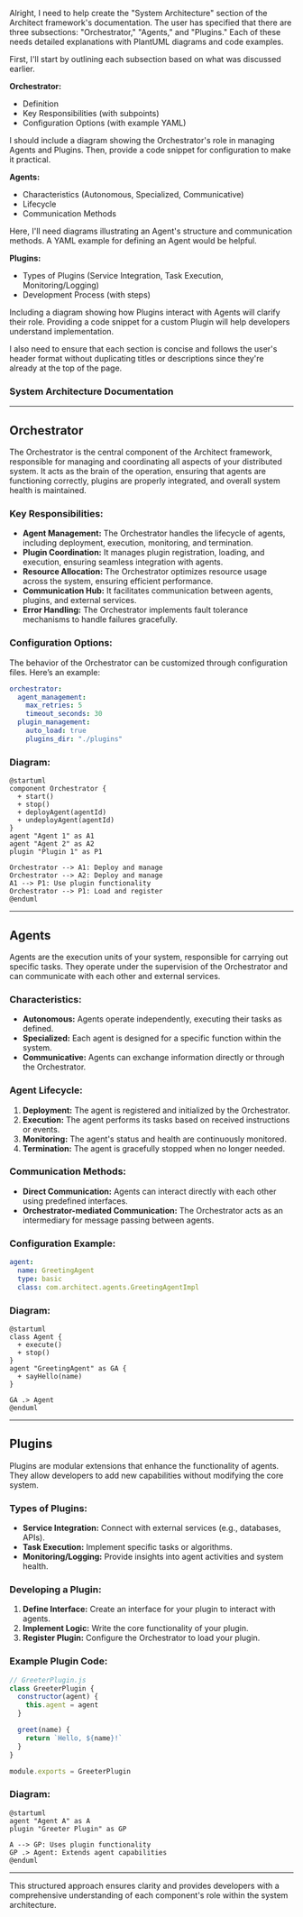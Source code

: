 Alright, I need to help create the "System Architecture" section of the Architect framework's
documentation. The user has specified that there are three subsections: "Orchestrator,"
"Agents," and "Plugins." Each of these needs detailed explanations with PlantUML diagrams and
code examples.

First, I'll start by outlining each subsection based on what was discussed earlier.

**Orchestrator:**

- Definition
- Key Responsibilities (with subpoints)
- Configuration Options (with example YAML)

I should include a diagram showing the Orchestrator's role in managing Agents and Plugins. Then,
provide a code snippet for configuration to make it practical.

**Agents:**

- Characteristics (Autonomous, Specialized, Communicative)
- Lifecycle
- Communication Methods

Here, I'll need diagrams illustrating an Agent's structure and communication methods. A YAML
example for defining an Agent would be helpful.

**Plugins:**

- Types of Plugins (Service Integration, Task Execution, Monitoring/Logging)
- Development Process (with steps)

Including a diagram showing how Plugins interact with Agents will clarify their role. Providing
a code snippet for a custom Plugin will help developers understand implementation.

I also need to ensure that each section is concise and follows the user's header format without
duplicating titles or descriptions since they're already at the top of the page.

</think>

### System Architecture Documentation

---

## Orchestrator

The Orchestrator is the central component of the Architect framework, responsible for managing
and coordinating all aspects of your distributed system. It acts as the brain of the operation,
ensuring that agents are functioning correctly, plugins are properly integrated, and overall
system health is maintained.

### Key Responsibilities:

- **Agent Management:** The Orchestrator handles the lifecycle of agents, including deployment,
  execution, monitoring, and termination.
- **Plugin Coordination:** It manages plugin registration, loading, and execution, ensuring
  seamless integration with agents.
- **Resource Allocation:** The Orchestrator optimizes resource usage across the system, ensuring
  efficient performance.
- **Communication Hub:** It facilitates communication between agents, plugins, and external
  services.
- **Error Handling:** The Orchestrator implements fault tolerance mechanisms to handle failures
  gracefully.

### Configuration Options:

The behavior of the Orchestrator can be customized through configuration files. Here’s an
example:

```yaml
orchestrator:
  agent_management:
    max_retries: 5
    timeout_seconds: 30
  plugin_management:
    auto_load: true
    plugins_dir: "./plugins"
```

### Diagram:

```plantuml
@startuml
component Orchestrator {
  + start()
  + stop()
  + deployAgent(agentId)
  + undeployAgent(agentId)
}
agent "Agent 1" as A1
agent "Agent 2" as A2
plugin "Plugin 1" as P1

Orchestrator --> A1: Deploy and manage
Orchestrator --> A2: Deploy and manage
A1 --> P1: Use plugin functionality
Orchestrator --> P1: Load and register
@enduml
```

---

## Agents

Agents are the execution units of your system, responsible for carrying out specific tasks. They
operate under the supervision of the Orchestrator and can communicate with each other and
external services.

### Characteristics:

- **Autonomous:** Agents operate independently, executing their tasks as defined.
- **Specialized:** Each agent is designed for a specific function within the system.
- **Communicative:** Agents can exchange information directly or through the Orchestrator.

### Agent Lifecycle:

1. **Deployment:** The agent is registered and initialized by the Orchestrator.
2. **Execution:** The agent performs its tasks based on received instructions or events.
3. **Monitoring:** The agent's status and health are continuously monitored.
4. **Termination:** The agent is gracefully stopped when no longer needed.

### Communication Methods:

- **Direct Communication:** Agents can interact directly with each other using predefined
  interfaces.
- **Orchestrator-mediated Communication:** The Orchestrator acts as an intermediary for message
  passing between agents.

### Configuration Example:

```yaml
agent:
  name: GreetingAgent
  type: basic
  class: com.architect.agents.GreetingAgentImpl
```

### Diagram:

```plantuml
@startuml
class Agent {
  + execute()
  + stop()
}
agent "GreetingAgent" as GA {
  + sayHello(name)
}

GA .> Agent
@enduml
```

---

## Plugins

Plugins are modular extensions that enhance the functionality of agents. They allow developers
to add new capabilities without modifying the core system.

### Types of Plugins:

- **Service Integration:** Connect with external services (e.g., databases, APIs).
- **Task Execution:** Implement specific tasks or algorithms.
- **Monitoring/Logging:** Provide insights into agent activities and system health.

### Developing a Plugin:

1. **Define Interface:** Create an interface for your plugin to interact with agents.
2. **Implement Logic:** Write the core functionality of your plugin.
3. **Register Plugin:** Configure the Orchestrator to load your plugin.

### Example Plugin Code:

```javascript
// GreeterPlugin.js
class GreeterPlugin {
  constructor(agent) {
    this.agent = agent
  }

  greet(name) {
    return `Hello, ${name}!`
  }
}

module.exports = GreeterPlugin
```

### Diagram:

```plantuml
@startuml
agent "Agent A" as A
plugin "Greeter Plugin" as GP

A --> GP: Uses plugin functionality
GP .> Agent: Extends agent capabilities
@enduml
```

---

This structured approach ensures clarity and provides developers with a comprehensive
understanding of each component's role within the system architecture.
